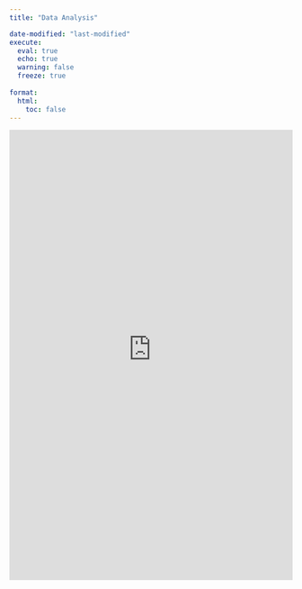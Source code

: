 ```yaml
---
title: "Data Analysis"

date-modified: "last-modified" 
execute:   
  eval: true   
  echo: true   
  warning: false   
  freeze: true 
  
format:
  html:
    toc: false
---
```


<iframe src="https://hr6p23-xiuhao-liang.shinyapps.io/ShinyDemo/" width="100%" height="800px" frameborder="0">

</iframe>

